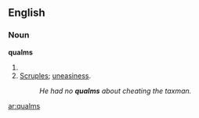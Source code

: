 ==English==

===Noun===
'''qualms'''

# {{plural of|[[qualm]]}}
# [[scruples|Scruples]]; [[uneasiness]].
#: ''He had no '''qualms''' about cheating the taxman.''

[[ar:qualms]]